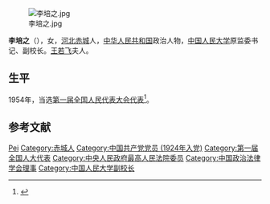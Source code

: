 {{Otheruses|李培之}}
[[File:李培之.jpg|thumb]]

'''李培之'''（{{bd|1904年||1994年}}），女，[[河北|河北]][[赤城县|赤城]]人，[[中华人民共和国|中华人民共和国]]政治人物，[[中国人民大学|中国人民大学]]原监委书记、副校长。[[王若飞|王若飞]]夫人。

== 生平 ==
1954年，当选[[第一届全国人民代表大会代表名单|第一届全国人民代表大会代表]]<ref>{{cite book|author=全国人民代表大会常务委员会办公厅|title=中华人民共和国第一届全国人民代表大会代表名单|year=1955年|publisher=全国人民代表大会常务委员会办公厅|url=http://book.ucdrs.superlib.net/views/specific/2929/bookDetail.jsp?dxNumber=000005772167&d=546843D0AE2464CD1C95896344A85614&fenlei=04070402|access-date=2015-01-25|archive-date=2019-01-24|archive-url=https://web.archive.org/web/20190124105450/http://book.ucdrs.superlib.net/views/specific/2929/bookDetail.jsp?dxNumber=000005772167&d=546843D0AE2464CD1C95896344A85614&fenlei=04070402|dead-url=no}}</ref>。

== 参考文献 ==
{{reflist}}

{{中国政治人物小作品}}
{{Navboxes 
| title  = 李培之在[[中华全国妇女联合会|中华全国妇女联合会]]的职务
| list1  =
{{中华全国民主妇女联合会第一届执行委员会}}
}}
{{Navboxes 
| title  = 李培之在[[中国政治法律学会|中国政治法律学会]]的职务
| list1  =
{{中国政治法律学会第三届理事会}}
}}

{{Authority control}}
{{DEFAULTSORT:Li李}}
[[Category:李姓|Pei]]
[[Category:赤城人|Category:赤城人]]
[[Category:中国共产党党员_(1924年入党)|Category:中国共产党党员 (1924年入党)]]
[[Category:第一届全国人大代表|Category:第一届全国人大代表]]
[[Category:中央人民政府最高人民法院委员|Category:中央人民政府最高人民法院委员]]
[[Category:中国政治法律学会理事|Category:中国政治法律学会理事]]
[[Category:中国人民大学副校长|Category:中国人民大学副校长]]